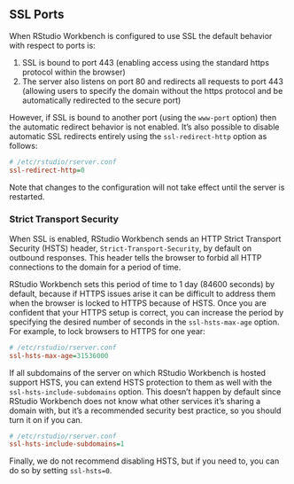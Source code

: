 ## SSL Ports {.pro-header}

When RStudio Workbench is configured to use SSL the default behavior with respect to ports is:

1) SSL is bound to port 443 (enabling access using the standard https protocol within the browser)
2) The server also listens on port 80 and redirects all requests to port 443 (allowing users to specify the domain without the https protocol and be automatically redirected to the secure port)

However, if SSL is bound to another port (using the `www-port` option) then the automatic redirect behavior is not enabled. It's also possible to disable automatic SSL redirects entirely using the `ssl-redirect-http` option as follows:

```ini
# /etc/rstudio/rserver.conf
ssl-redirect-http=0
```

Note that changes to the configuration will not take effect until the server is restarted. 

### Strict Transport Security

When SSL is enabled, RStudio Workbench sends an HTTP Strict Transport Security (HSTS) header, `Strict-Transport-Security`, by default on outbound responses. This header tells the browser to forbid all HTTP connections to the domain for a period of time.

RStudio Workbench sets this period of time to 1 day (84600 seconds) by default, because if HTTPS issues arise it can be difficult to address them when the browser is locked to HTTPS because of HSTS. Once you are confident that your HTTPS setup is correct, you can increase the period by specifying the desired number of seconds in the `ssl-hsts-max-age` option. For example, to lock browsers to HTTPS for one year:

```ini
# /etc/rstudio/rserver.conf
ssl-hsts-max-age=31536000
```

If all subdomains of the server on which RStudio Workbench is hosted support HSTS, you can extend HSTS protection to them as well with the `ssl-hsts-include-subdomains` option. This doesn't happen by default since RStudio Workbench does not know what other services it's sharing a domain with, but it's a recommended security best practice, so you should turn it on if you can.

```ini
# /etc/rstudio/rserver.conf
ssl-hsts-include-subdomains=1
```

Finally, we do not recommend disabling HSTS, but if you need to, you can do so by setting `ssl-hsts=0`. 

